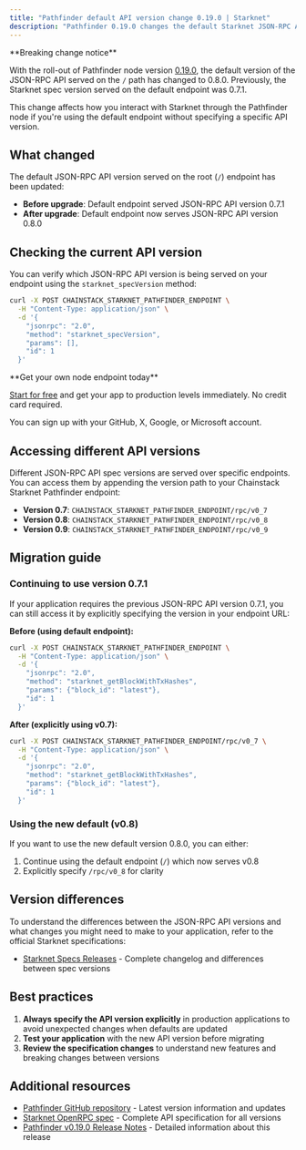 ```yaml
---
title: "Pathfinder default API version change 0.19.0 | Starknet"
description: "Pathfinder 0.19.0 changes the default Starknet JSON-RPC API at the root endpoint from v0.7.1 to v0.8.0. Learn how to verify and migrate safely."
---
```


<Warning>
  **Breaking change notice**

  With the roll-out of Pathfinder node version [0.19.0](https://github.com/eqlabs/pathfinder/releases/tag/v0.19.0), the default version of the JSON-RPC API served on the `/` path has changed to 0.8.0. Previously, the Starknet spec version served on the default endpoint was 0.7.1.
</Warning>

This change affects how you interact with Starknet through the Pathfinder node if you're using the default endpoint without specifying a specific API version.

## What changed

The default JSON-RPC API version served on the root (`/`) endpoint has been updated:
- **Before upgrade**: Default endpoint served JSON-RPC API version 0.7.1
- **After upgrade**: Default endpoint now serves JSON-RPC API version 0.8.0

## Checking the current API version

You can verify which JSON-RPC API version is being served on your endpoint using the `starknet_specVersion` method:

```bash
curl -X POST CHAINSTACK_STARKNET_PATHFINDER_ENDPOINT \
  -H "Content-Type: application/json" \
  -d '{
    "jsonrpc": "2.0",
    "method": "starknet_specVersion",
    "params": [],
    "id": 1
  }'
```

<Check>
**Get your own node endpoint today**

[Start for free](https://console.chainstack.com/) and get your app to production levels immediately. No credit card required.

You can sign up with your GitHub, X, Google, or Microsoft account.
</Check>

## Accessing different API versions

Different JSON-RPC API spec versions are served over specific endpoints. You can access them by appending the version path to your Chainstack Starknet Pathfinder endpoint:

- **Version 0.7**: `CHAINSTACK_STARKNET_PATHFINDER_ENDPOINT/rpc/v0_7`
- **Version 0.8**: `CHAINSTACK_STARKNET_PATHFINDER_ENDPOINT/rpc/v0_8`
- **Version 0.9**: `CHAINSTACK_STARKNET_PATHFINDER_ENDPOINT/rpc/v0_9`

## Migration guide

### Continuing to use version 0.7.1

If your application requires the previous JSON-RPC API version 0.7.1, you can still access it by explicitly specifying the version in your endpoint URL:

**Before (using default endpoint):**
```bash
curl -X POST CHAINSTACK_STARKNET_PATHFINDER_ENDPOINT \
  -H "Content-Type: application/json" \
  -d '{
    "jsonrpc": "2.0",
    "method": "starknet_getBlockWithTxHashes",
    "params": {"block_id": "latest"},
    "id": 1
  }'
```

**After (explicitly using v0.7):**
```bash
curl -X POST CHAINSTACK_STARKNET_PATHFINDER_ENDPOINT/rpc/v0_7 \
  -H "Content-Type: application/json" \
  -d '{
    "jsonrpc": "2.0",
    "method": "starknet_getBlockWithTxHashes",
    "params": {"block_id": "latest"},
    "id": 1
  }'
```

### Using the new default (v0.8)

If you want to use the new default version 0.8.0, you can either:
1. Continue using the default endpoint (`/`) which now serves v0.8
2. Explicitly specify `/rpc/v0_8` for clarity

## Version differences

To understand the differences between the JSON-RPC API versions and what changes you might need to make to your application, refer to the official Starknet specifications:

- [Starknet Specs Releases](https://github.com/starkware-libs/starknet-specs/releases) - Complete changelog and differences between spec versions

## Best practices

1. **Always specify the API version explicitly** in production applications to avoid unexpected changes when defaults are updated
2. **Test your application** with the new API version before migrating
3. **Review the specification changes** to understand new features and breaking changes between versions

## Additional resources

- [Pathfinder GitHub repository](https://github.com/eqlabs/pathfinder) - Latest version information and updates
- [Starknet OpenRPC spec](https://github.com/starkware-libs/starknet-specs) - Complete API specification for all versions
- [Pathfinder v0.19.0 Release Notes](https://github.com/eqlabs/pathfinder/releases/tag/v0.19.0) - Detailed information about this release